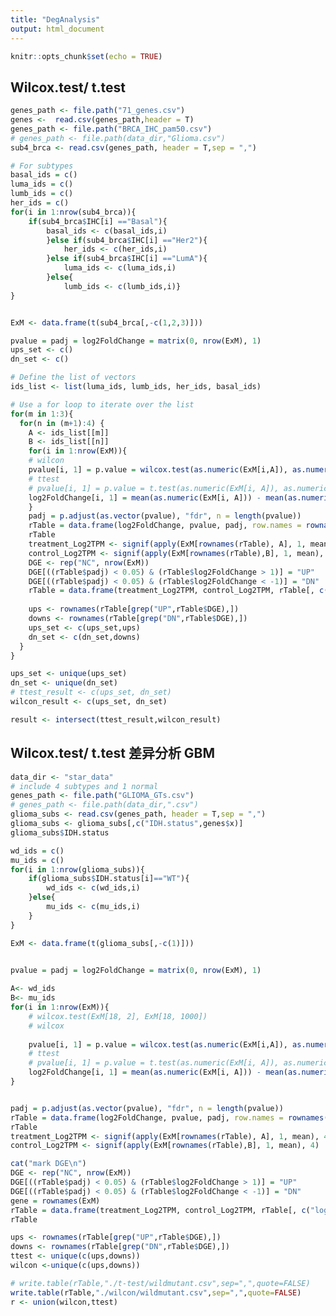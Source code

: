 ```yaml
---
title: "DegAnalysis"
output: html_document
---
```


```r
knitr::opts_chunk$set(echo = TRUE)
```

## Wilcox.test/ t.test 

```r
genes_path <- file.path("71_genes.csv")
genes <-  read.csv(genes_path,header = T)
genes_path <- file.path("BRCA_IHC_pam50.csv")
# genes_path <- file.path(data_dir,"Glioma.csv")
sub4_brca <- read.csv(genes_path, header = T,sep = ",")
```


```r
# For subtypes
basal_ids = c()
luma_ids = c()
lumb_ids = c()
her_ids = c()
for(i in 1:nrow(sub4_brca)){
    if(sub4_brca$IHC[i] =="Basal"){
        basal_ids <- c(basal_ids,i)
        }else if(sub4_brca$IHC[i] =="Her2"){
            her_ids <- c(her_ids,i)
        }else if(sub4_brca$IHC[i] =="LumA"){
            luma_ids <- c(luma_ids,i)
        }else{ 
            lumb_ids <- c(lumb_ids,i)}
}


ExM <- data.frame(t(sub4_brca[,-c(1,2,3)]))
```


```r
pvalue = padj = log2FoldChange = matrix(0, nrow(ExM), 1)
ups_set <- c()
dn_set <- c()

# Define the list of vectors
ids_list <- list(luma_ids, lumb_ids, her_ids, basal_ids)

# Use a for loop to iterate over the list
for(m in 1:3){
  for(n in (m+1):4) {
    A <- ids_list[[m]]
    B <- ids_list[[n]]
    for(i in 1:nrow(ExM)){
    # wilcon
    pvalue[i, 1] = p.value = wilcox.test(as.numeric(ExM[i,A]), as.numeric(ExM[i, B]))$p.value
    # ttest
    # pvalue[i, 1] = p.value = t.test(as.numeric(ExM[i, A]), as.numeric(ExM[i, B]))$p.value
    log2FoldChange[i, 1] = mean(as.numeric(ExM[i, A])) - mean(as.numeric(ExM[i,B]))
    }
    padj = p.adjust(as.vector(pvalue), "fdr", n = length(pvalue))
    rTable = data.frame(log2FoldChange, pvalue, padj, row.names = rownames(ExM))
    rTable
    treatment_Log2TPM <- signif(apply(ExM[rownames(rTable), A], 1, mean), 4)
    control_Log2TPM <- signif(apply(ExM[rownames(rTable),B], 1, mean), 4)
    DGE <- rep("NC", nrow(ExM))
    DGE[((rTable$padj) < 0.05) & (rTable$log2FoldChange > 1)] = "UP"
    DGE[((rTable$padj) < 0.05) & (rTable$log2FoldChange < -1)] = "DN"
    rTable = data.frame(treatment_Log2TPM, control_Log2TPM, rTable[, c("log2FoldChange", "pvalue", "padj")], DGE)
    
    ups <- rownames(rTable[grep("UP",rTable$DGE),])
    downs <- rownames(rTable[grep("DN",rTable$DGE),])
    ups_set <- c(ups_set,ups)
    dn_set <- c(dn_set,downs)
  }
}

ups_set <- unique(ups_set)
dn_set <- unique(dn_set)
# ttest_result <- c(ups_set, dn_set)
wilcon_result <- c(ups_set, dn_set)

result <- intersect(ttest_result,wilcon_result)
```


## Wilcox.test/ t.test 差异分析 GBM

```r
data_dir <- "star_data"
# include 4 subtypes and 1 normal
genes_path <- file.path("GLIOMA_GTs.csv")
# genes_path <- file.path(data_dir,".csv")
glioma_subs <- read.csv(genes_path, header = T,sep = ",")
glioma_subs <- glioma_subs[,c("IDH.status",genes$x)]
glioma_subs$IDH.status

wd_ids = c()
mu_ids = c()
for(i in 1:nrow(glioma_subs)){
    if(glioma_subs$IDH.status[i]=="WT"){
        wd_ids <- c(wd_ids,i)
    }else{
        mu_ids <- c(mu_ids,i)
    }
}

ExM <- data.frame(t(glioma_subs[,-c(1)]))


pvalue = padj = log2FoldChange = matrix(0, nrow(ExM), 1)
    
A<- wd_ids
B<- mu_ids
for(i in 1:nrow(ExM)){
    # wilcox.test(ExM[18, 2], ExM[18, 1000])
    # wilcox
   
    pvalue[i, 1] = p.value = wilcox.test(as.numeric(ExM[i,A]), as.numeric(ExM[i, B]))$p.value
    # ttest
    # pvalue[i, 1] = p.value = t.test(as.numeric(ExM[i, A]), as.numeric(ExM[i, B]))$p.value
    log2FoldChange[i, 1] = mean(as.numeric(ExM[i, A])) - mean(as.numeric(ExM[i,B]))
}


padj = p.adjust(as.vector(pvalue), "fdr", n = length(pvalue))
rTable = data.frame(log2FoldChange, pvalue, padj, row.names = rownames(ExM))
rTable
treatment_Log2TPM <- signif(apply(ExM[rownames(rTable), A], 1, mean), 4)
control_Log2TPM <- signif(apply(ExM[rownames(rTable),B], 1, mean), 4)

cat("mark DGE\n") 
DGE <- rep("NC", nrow(ExM))
DGE[((rTable$padj) < 0.05) & (rTable$log2FoldChange > 1)] = "UP"
DGE[((rTable$padj) < 0.05) & (rTable$log2FoldChange < -1)] = "DN"
gene = rownames(ExM)
rTable = data.frame(treatment_Log2TPM, control_Log2TPM, rTable[, c("log2FoldChange", "pvalue", "padj")], DGE)
rTable

ups <- rownames(rTable[grep("UP",rTable$DGE),])
downs <- rownames(rTable[grep("DN",rTable$DGE),])
ttest <- unique(c(ups,downs))
wilcon <-unique(c(ups,downs))

# write.table(rTable,"./t-test/wildmutant.csv",sep=",",quote=FALSE)
write.table(rTable,"./wilcon/wildmutant.csv",sep=",",quote=FALSE)
r <- union(wilcon,ttest)
```
